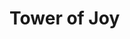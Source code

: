 
# Tower of Joy
<ProjectDetails
  floatRight
  region="Dorne"
  house="Abandoned"
  type="Ruin"
  status="Completed"
  warp="/warp thetowerofjoy"
  projectLead="Dav4"
  dateStarted="2014-07-04T07:00:00+00:00"
  dateCompleted="2014-07-04T07:00:00+00:00"
/>
